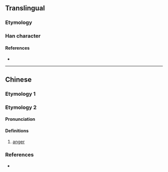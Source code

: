 {{also|懷}}
{{character info/new}}
==Translingual==
{{Han simplified forms|懷|懐|怀}}

===Etymology===
{{Han simp|懷|f=褱|t=不}}

===Han character===
{{Han char|rn=61|rad=心|as=04|sn=7|four=91090|canj=PMF|ids=⿰忄不}}

====References====
* {{Han ref|kx=0379.050|dkj=10412|dj=0707.110|hdz=42276.020|uh=6000|ud=24576|bh=CAE4|bd=51940}}

----

==Chinese==

===Etymology 1===
{{zh-see|懷}}

===Etymology 2===
{{zh-forms}}

====Pronunciation====
{{zh-pron
|m=fù
|cat=n
}}

====Definitions====
{{zh-hanzi}}

# [[anger]]

===References===
* {{R:twedu|C03622}}